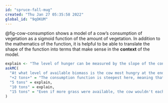 ```yaml
---
id: "spruce-fall-mug"
created: "Thu Jan 27 05:35:58 2022"
global_id: "9qOKUM" 
---
```


@fig-cow-consumption shows a model of a cow's consumption of vegetation as a sigmoid function of the amount of vegetation. In addition to the mathematics of the function, it is helpful to be able to translate the shape of the function into terms that make sense in the **context** of the model.

```r
explain <- "The level of hunger can be measured by the slope of the consumption curve. If a cow would eat a lot more if the biomass were available, she must be hungry."
askMC(
  "At what level of available biomass is the cow most hungry at the end of the day? (Hint: Think about how you would measure how hungry a cow is at the end of the day.)",
  "+2 tons+" = "The consumption function is steepest here, meaning that if more grass were available the cow would eat the biggest proportion of it.",
  "5 tons" = explain,
  "10 tons" = explain,
  "15 tons" = "Even if more grass were available, the cow wouldn't each much of it. So, the cow is not very hungry."
)
```

